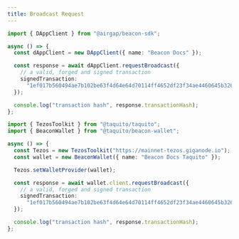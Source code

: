 ```yaml
---
title: Broadcast Request
---
```


<!-- embedme broadcast-request.beacon.ts -->

```ts
import { DAppClient } from "@airgap/beacon-sdk";

async () => {
  const dAppClient = new DAppClient({ name: "Beacon Docs" });

  const response = await dAppClient.requestBroadcast({
    // a valid, forged and signed transaction
    signedTransaction:
      "1ef017b560494ae7b102be63f4d64e64d70114ff4652df23f34ae4460645b3266b00641b67c32672f0b11263b89b05b51e42faa64a3f940ad8d79101904e0000c64ac48e550c2c289af4c5ce5fe52ca7ba7a91d1a411745313e154eff8d118f16c00641b67c32672f0b11263b89b05b51e42faa64a3fdc0bd9d79101bc5000000000641b67c32672f0b11263b89b05b51e42faa64a3f0085dcfbba4a00c5b4f89914c1819ccd8466f6328b74073d50406394e59fe32d89e62112fec2d5a9bc1e6787206fe50e26f90999ae3061ca76247b57e08b6e490a",
  });

  console.log("transaction hash", response.transactionHash);
};
```

<!-- embedme broadcast-request.taquito.ts -->

```ts
import { TezosToolkit } from "@taquito/taquito";
import { BeaconWallet } from "@taquito/beacon-wallet";

async () => {
  const Tezos = new TezosToolkit("https://mainnet-tezos.giganode.io");
  const wallet = new BeaconWallet({ name: "Beacon Docs Taquito" });

  Tezos.setWalletProvider(wallet);

  const response = await wallet.client.requestBroadcast({
    // a valid, forged and signed transaction
    signedTransaction:
      "1ef017b560494ae7b102be63f4d64e64d70114ff4652df23f34ae4460645b3266b00641b67c32672f0b11263b89b05b51e42faa64a3f940ad8d79101904e0000c64ac48e550c2c289af4c5ce5fe52ca7ba7a91d1a411745313e154eff8d118f16c00641b67c32672f0b11263b89b05b51e42faa64a3fdc0bd9d79101bc5000000000641b67c32672f0b11263b89b05b51e42faa64a3f0085dcfbba4a00c5b4f89914c1819ccd8466f6328b74073d50406394e59fe32d89e62112fec2d5a9bc1e6787206fe50e26f90999ae3061ca76247b57e08b6e490a",
  });

  console.log("transaction hash", response.transactionHash);
};
```

